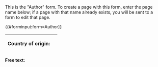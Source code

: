 <noinclude>
This is the "Author" form.
To create a page with this form, enter the page name below;
if a page with that name already exists, you will be sent to a form to edit that page.


{{#forminput:form=Author}}

</noinclude><includeonly>
<div id="wikiPreview" style="display: none; padding-bottom: 25px; margin-bottom: 25px; border-bottom: 1px solid #AAAAAA;"></div>
{{{for template|Author}}}
{| class="formtable"
! Country of origin: 
| {{{field|Country of origin}}}
|}
{{{end template}}}

'''Free text:'''

{{{standard input|free text|rows=10}}}


{{{standard input|summary}}}

{{{standard input|minor edit}}} {{{standard input|watch}}}

{{{standard input|save}}} {{{standard input|preview}}} {{{standard input|changes}}} {{{standard input|cancel}}}
</includeonly>

